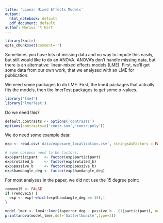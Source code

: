 ```yaml
---
title: 'Linear Mixed Effects Models'
output:
  html_notebook: default
  pdf_document: default
author: Marius 't Hart
---
```


```r
library(knitr)
opts_chunk$set(comment='')
```

Sometimes you have lots of missing data and no way to impute this easily, but still would like to do an ANOVA. ANOVA's don't handle missing data, but there is an alternative: linear-mixed effects models (LME). First, we'll get some data from our own work, that we analyzed with an LME for publication.

We need some packages to do LME. First, the lme4 packages that actually fits the models, then the lmerTest packages to get some p-values.

```r
library('lme4')
library('lmerTest')
```

Do we need this?

```r
default.contrasts <- options('contrasts')
options(contrasts=c('contr.sum','contr.poly'))
```

We do need some example data:

```r
exp <- read.csv('data/exposure_localization.csv', stringsAsFactors = FALSE)

# some columns need to be factors:
exp$participant   <- factor(exp$participant)
exp$rotated_b     <- factor(exp$rotated_b)
exp$passive_b     <- factor(exp$passive_b)
exp$handangle_deg <- factor(exp$handangle_deg)

```

For most analyses in the paper, we did not use the 15 degree point:

```r
remove15 <- FALSE
if (remove15) {
  exp <- exp[-which(exp$handangle_deg == 15),]
}
```


```r
model_lmer <- lme4::lmer(taperror_deg ~ passive_b - (1|participant), na.action=na.exclude, data=exp)
print(anova(model_lmer,ddf='Satterthwaite',type=3))
```

